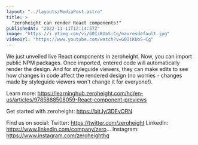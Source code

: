 ```yaml
---
layout: "../layouts/MediaPost.astro"
title: >
  "zeroheight can render React components!"
publishedAt: "2022-11-11T12:14:57Z"
image: "https://i.ytimg.com/vi/G0IiKUoS-Cg/maxresdefault.jpg"
videoUrl: "https://www.youtube.com/watch?v=G0IiKUoS-Cg"
---
```


We just unveiled live React components in zeroheight. Now, you can import public NPM packages. Once imported, entered code will automatically render the design. And for styleguide viewers, they can make edits to see how changes in code affect the rendered design (no worries - changes made by styleguide viewers won't change it for everyone!).

Learn more: https://learninghub.zeroheight.com/hc/en-us/articles/9785888508059-React-component-previews

Get started with zeroheight: https://bit.ly/3DEvORN

Find us on social:
Twitter: https://twitter.com/zeroheight
LinkedIn: https://www.linkedin.com/company/zero...
Instagram: https://www.instagram.com/zeroheighthq
